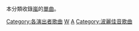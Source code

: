本分類收錄[[嵐|嵐]]的[[單曲|單曲]]。

{{DEFAULTSORT:Arashi}}
[[Category:各演出者歌曲|Category:各演出者歌曲]]
[[Category:嵐|W]]
[[Category:傑尼斯事務所相關單曲|A]]
[[Category:波麗佳音歌曲|Category:波麗佳音歌曲]]
